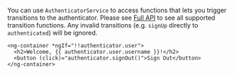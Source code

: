 You can use `AuthenticatorService` to access functions that lets you trigger transitions to the authenticator. Please see [Full API]() to see all supported transition functions. Any invalid transitions (e.g. `signUp` directly to `authenticated`) will be ignored.

```html{3}
<ng-container *ngIf="!!authenticator.user">
  <h2>Welcome, {{ authenticator.user.username }}!</h2>
  <button (click)="authenticator.signOut()">Sign Out</button>
</ng-container>
```
